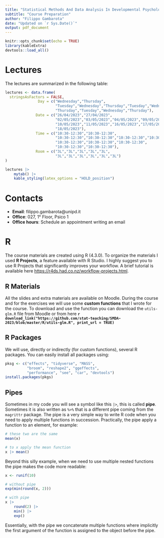 ```yaml
---
title: "Statistical Methods And Data Analysis In Developmental Psychology"
subtitle: "Course Preparation"
author: "Filippo Gambarota"
date: "Updated on `r Sys.Date()`"
output: pdf_document
---
```


```r
knitr::opts_chunk$set(echo = TRUE)
library(kableExtra)
devtools::load_all()
```

# Lectures

The lectures are summarized in the following table:

```r
lectures <- data.frame(
  stringsAsFactors = FALSE,
               Day = c("Wednesday","Thursday",
                       "Tuesday","Wednesday","Thursday","Tuesday","Wednesday",
                       "Thursday","Tuesday","Wednesday","Thursday"),
              Date = c("26/04/2023","27/04/2023",
                       "02/05/2023","03/05/2023","04/05/2023","09/05/2023",
                       "10/05/2023","11/05/2023","16/05/2023","17/05/2023",
                       "18/05/2023"),
              Time = c("10:30-12:30","10:30-12:30",
                       "10:30-12:30","10:30-12:30","10:30-12:30","10:30-12:30",
                       "10:30-12:30","10:30-12:30","10:30-12:30",
                       "10:30-12:30","10:30-12:30"),
              Room = c("3L","3L","3L","3L","3L",
                       "3L","3L","3L","3L","3L","3L")
)

lectures |> 
    mytab() |> 
    kable_styling(latex_options = "HOLD_position")
```

# Contacts

- **Email**: filippo.gambarota@unipd.it
- **Office**: 027, 1° Floor, Psico 1
- **Office hours**: Schedule an appointment writing an email

# R

The course materials are created using R (4.3.0). To organize the materials I used **R Projects**, a feature available with R Studio. I highly suggest you to use R Projects that significantly improves your workflow. A brief tutorial is available here [https://r4ds.had.co.nz/workflow-projects.html](https://r4ds.had.co.nz/workflow-projects.html).

## R Materials

All the slides and extra materials are available on Moodle. During the course and for the exercises we will use some **custom functions** that I wrote for the course. To download and use the function you can download the `utils-glm.R` file from Moodle or from here **`r download_link("https://github.com/stat-teaching/SMDA-2023/blob/master/R/utils-glm.R", print_url = TRUE)`**

## R Packages

We will use, directly or indirectly (for custom functions), several R packages. You can easily install all packages using:

```r
pksg <- c("effects", "tidyverse", "MASS", 
          "broom", "reshape2", "ggeffects",
          "performance", "see", "car", "devtools")
install.packages(pkgs)
```

## Pipes

Sometimes in my code you will see a symbol like this `|>`, this is called **pipe**. Sometimes it is also written as `%>%` that is a different pipe coming from the `magrittr` package. The pipe is a very simple way to write R code when you need to apply multiple functions in succession. Practically, the pipe apply a function to an element, for example:

```r
# these two are the same
mean(x)

# to x apply the mean function
x |> mean()
```

Beyond this silly example, when we need to use multiple nested functions the pipe makes the code more readable:

```r
x <- runif(10)

# without pipe
exp(min(round(x, 2)))

# with pipe
x |> 
    round(2) |> 
    min() |> 
    exp()
```

Essentially, with the pipe we concatenate multiple functions where implicitly the first argument of the function is assigned to the object before the pipe.





